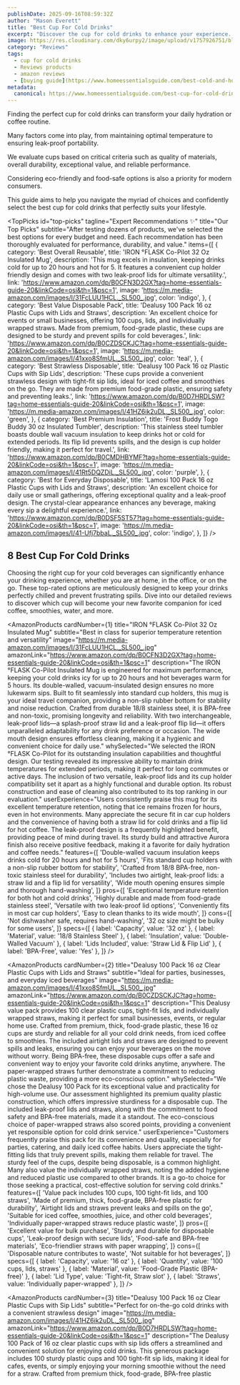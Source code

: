 ```yaml
---
publishDate: 2025-09-16T08:59:32Z
author: "Mason Everett"
title: "Best Cup For Cold Drinks"
excerpt: "Discover the cup for cold drinks to enhance your experience. Find top solutions based on thorough testing and reviews."
image: https://res.cloudinary.com/dky6urpy2/image/upload/v1757926751/blog_image_1757926750_a4wwxp.webp
category: "Reviews"
tags:
  - cup for cold drinks
  - Reviews products
  - amazon reviews
  - [buying guide](https://www.homeessentialsguide.com/best-cold-and-hot-coffee-maker)
metadata:
  canonical: https://www.homeessentialsguide.com/best-cup-for-cold-drinks
---
```



<p>Finding the perfect cup for cold drinks can transform your daily hydration or coffee routine.</p>
<p>Many factors come into play, from maintaining optimal temperature to ensuring leak-proof portability.</p>
<p>We evaluate cups based on critical criteria such as quality of materials, overall durability, exceptional value, and reliable performance.</p>
<p>Considering eco-friendly and food-safe options is also a priority for modern consumers.</p>
<p>This guide aims to help you navigate the myriad of choices and confidently select the best cup for cold drinks that perfectly suits your lifestyle.</p>

<TopPicks
  id="top-picks"
  tagline="Expert Recommendations ✨"
  title="Our Top Picks"
  subtitle="After testing dozens of products, we've selected the best options for every budget and need. Each recommendation has been thoroughly evaluated for performance, durability, and value."
  items={[
    {
      category: 'Best Overall Reusable',
      title: 'IRON °FLASK Co-Pilot 32 Oz Insulated Mug',
      description: 'This mug excels in insulation, keeping drinks cold for up to 20 hours and hot for 5. It features a convenient cup holder friendly design and comes with two leak-proof lids for ultimate versatility.',
      link: 'https://www.amazon.com/dp/B0CFN3D2GX?tag=home-essentials-guide-20&linkCode=osi&th=1&psc=1',
      image: 'https://m.media-amazon.com/images/I/31FcLUU1HCL._SL500_.jpg',
      color: 'indigo',
    },
    {
      category: 'Best Value Disposable Pack',
      title: 'Dealusy 100 Pack 16 oz Plastic Cups with Lids and Straws',
      description: 'An excellent choice for events or small businesses, offering 100 cups, lids, and individually wrapped straws. Made from premium, food-grade plastic, these cups are designed to be sturdy and prevent spills for cold beverages.',
      link: 'https://www.amazon.com/dp/B0CZDSCKJC?tag=home-essentials-guide-20&linkCode=osi&th=1&psc=1',
      image: 'https://m.media-amazon.com/images/I/41xxo8SfmUL._SL500_.jpg',
      color: 'teal',
    },
    {
      category: 'Best Strawless Disposable',
      title: 'Dealusy 100 Pack 16 oz Plastic Cups with Sip Lids',
      description: 'These cups provide a convenient strawless design with tight-fit sip lids, ideal for iced coffee and smoothies on the go. They are made from premium food-grade plastic, ensuring safety and preventing leaks.',
      link: 'https://www.amazon.com/dp/B0D7HRDLSW?tag=home-essentials-guide-20&linkCode=osi&th=1&psc=1',
      image: 'https://m.media-amazon.com/images/I/41HZ6ik2uDL._SL500_.jpg',
      color: 'green',
    },
    {
      category: 'Best Premium Insulation',
      title: 'Frost Buddy Togo Buddy 30 oz Insulated Tumbler',
      description: 'This stainless steel tumbler boasts double wall vacuum insulation to keep drinks hot or cold for extended periods. Its flip lid prevents spills, and the design is cup holder friendly, making it perfect for travel.',
      link: 'https://www.amazon.com/dp/B0CMDHBYMF?tag=home-essentials-guide-20&linkCode=osi&th=1&psc=1',
      image: 'https://m.media-amazon.com/images/I/41Rt5DQZDiL._SL500_.jpg',
      color: 'purple',
    },
    {
      category: 'Best for Everyday Disposable',
      title: 'Lamosi 100 Pack 16 oz Plastic Cups with Lids and Straws',
      description: 'An excellent choice for daily use or small gatherings, offering exceptional quality and a leak-proof design. The crystal-clear appearance enhances any beverage, making every sip a delightful experience.',
      link: 'https://www.amazon.com/dp/B0DSF5ST57?tag=home-essentials-guide-20&linkCode=osi&th=1&psc=1',
      image: 'https://m.media-amazon.com/images/I/41-Ufj7bbaL._SL500_.jpg',
      color: 'indigo',
    },
  ]}
/>

## 8 Best Cup For Cold Drinks

Choosing the right cup for your cold beverages can significantly enhance your drinking experience, whether you are at home, in the office, or on the go. These top-rated options are meticulously designed to keep your drinks perfectly chilled and prevent frustrating spills. Dive into our detailed reviews to discover which cup will become your new favorite companion for iced coffee, smoothies, water, and more.

<AmazonProducts
  cardNumber={1}
  title="IRON °FLASK Co-Pilot 32 Oz Insulated Mug"
  subtitle="Best in class for superior temperature retention and versatility"
  image="https://m.media-amazon.com/images/I/31FcLUU1HCL._SL500_.jpg"
  amazonLink="https://www.amazon.com/dp/B0CFN3D2GX?tag=home-essentials-guide-20&linkCode=osi&th=1&psc=1"
  description="The IRON °FLASK Co-Pilot Insulated Mug is engineered for maximum performance, keeping your cold drinks icy for up to 20 hours and hot beverages warm for 5 hours. Its double-walled, vacuum-insulated design ensures no more lukewarm sips. Built to fit seamlessly into standard cup holders, this mug is your ideal travel companion, providing a non-slip rubber bottom for stability and noise reduction. Crafted from durable 18/8 stainless steel, it is BPA-free and non-toxic, promising longevity and reliability. With two interchangeable, leak-proof lids—a splash-proof straw lid and a leak-proof flip lid—it offers unparalleled adaptability for any drink preference or occasion. The wide mouth design ensures effortless cleaning, making it a hygienic and convenient choice for daily use."
  whySelected="We selected the IRON °FLASK Co-Pilot for its outstanding insulation capabilities and thoughtful design. Our testing revealed its impressive ability to maintain drink temperatures for extended periods, making it perfect for long commutes or active days. The inclusion of two versatile, leak-proof lids and its cup holder compatibility set it apart as a highly functional and durable option. Its robust construction and ease of cleaning also contributed to its top ranking in our evaluation."
  userExperience="Users consistently praise this mug for its excellent temperature retention, noting that ice remains frozen for hours, even in hot environments. Many appreciate the secure fit in car cup holders and the convenience of having both a straw lid for cold drinks and a flip lid for hot coffee. The leak-proof design is a frequently highlighted benefit, providing peace of mind during travel. Its sturdy build and attractive Aurora finish also receive positive feedback, making it a favorite for daily hydration and coffee needs."
  features={[
    'Double-walled vacuum insulation keeps drinks cold for 20 hours and hot for 5 hours',
    'Fits standard cup holders with a non-slip rubber bottom for stability',
    'Crafted from 18/8 BPA-free, non-toxic stainless steel for durability',
    'Includes two airtight, leak-proof lids: a straw lid and a flip lid for versatility',
    'Wide mouth opening ensures simple and thorough hand-washing',
  ]}
  pros={[
    'Exceptional temperature retention for both hot and cold drinks',
    'Highly durable and made from food-grade stainless steel',
    'Versatile with two leak-proof lid options',
    'Conveniently fits in most car cup holders',
    'Easy to clean thanks to its wide mouth',
  ]}
  cons={[
    'Not dishwasher safe, requires hand-washing',
    '32 oz size might be bulky for some users',
  ]}
  specs={[
    { label: 'Capacity', value: '32 oz' },
    { label: 'Material', value: '18/8 Stainless Steel' },
    { label: 'Insulation', value: 'Double-Walled Vacuum' },
    { label: 'Lids Included', value: 'Straw Lid & Flip Lid' },
    { label: 'BPA-Free', value: 'Yes' },
  ]}
/>

<AmazonProducts
  cardNumber={2}
  title="Dealusy 100 Pack 16 oz Clear Plastic Cups with Lids and Straws"
  subtitle="Ideal for parties, businesses, and everyday iced beverages"
  image="https://m.media-amazon.com/images/I/41xxo8SfmUL._SL500_.jpg"
  amazonLink="https://www.amazon.com/dp/B0CZDSCKJC?tag=home-essentials-guide-20&linkCode=osi&th=1&psc=1"
  description="This Dealusy value pack provides 100 clear plastic cups, tight-fit lids, and individually wrapped straws, making it perfect for small businesses, events, or regular home use. Crafted from premium, thick, food-grade plastic, these 16 oz cups are sturdy and reliable for all your cold drink needs, from iced coffee to smoothies. The included airtight lids and straws are designed to prevent spills and leaks, ensuring you can enjoy your beverages on the move without worry. Being BPA-free, these disposable cups offer a safe and convenient way to enjoy your favorite cold drinks anytime, anywhere. The paper-wrapped straws further demonstrate a commitment to reducing plastic waste, providing a more eco-conscious option."
  whySelected="We chose the Dealusy 100 Pack for its exceptional value and practicality for high-volume use. Our assessment highlighted its premium quality plastic construction, which offers impressive sturdiness for a disposable cup. The included leak-proof lids and straws, along with the commitment to food safety and BPA-free materials, made it a standout. The eco-conscious choice of paper-wrapped straws also scored points, providing a convenient yet responsible option for cold drink service."
  userExperience="Customers frequently praise this pack for its convenience and quality, especially for parties, catering, and daily iced coffee habits. Users appreciate the tight-fitting lids that truly prevent spills, making them reliable for travel. The sturdy feel of the cups, despite being disposable, is a common highlight. Many also value the individually wrapped straws, noting the added hygiene and reduced plastic use compared to other brands. It is a go-to choice for those seeking a practical, cost-effective solution for serving cold drinks."
  features={[
    'Value pack includes 100 cups, 100 tight-fit lids, and 100 straws',
    'Made of premium, thick, food-grade, BPA-free plastic for durability',
    'Airtight lids and straws prevent leaks and spills on the go',
    'Suitable for iced coffee, smoothies, juice, and other cold beverages',
    'Individually paper-wrapped straws reduce plastic waste',
  ]}
  pros={[
    'Excellent value for bulk purchase',
    'Sturdy and durable for disposable cups',
    'Leak-proof design with secure lids',
    'Food-safe and BPA-free materials',
    'Eco-friendlier straws with paper wrapping',
  ]}
  cons={[
    'Disposable nature contributes to waste',
    'Not suitable for hot beverages',
  ]}
  specs={[
    { label: 'Capacity', value: '16 oz' },
    { label: 'Quantity', value: '100 cups, lids, straws' },
    { label: 'Material', value: 'Food-Grade Plastic (BPA-free)' },
    { label: 'Lid Type', value: 'Tight-fit, Straw slot' },
    { label: 'Straws', value: 'Individually paper-wrapped' },
  ]}
/>

<AmazonProducts
  cardNumber={3}
  title="Dealusy 100 Pack 16 oz Clear Plastic Cups with Sip Lids"
  subtitle="Perfect for on-the-go cold drinks with a convenient strawless design"
  image="https://m.media-amazon.com/images/I/41HZ6ik2uDL._SL500_.jpg"
  amazonLink="https://www.amazon.com/dp/B0D7HRDLSW?tag=home-essentials-guide-20&linkCode=osi&th=1&psc=1"
  description="The Dealusy 100 Pack of 16 oz clear plastic cups with sip lids offers a streamlined and convenient solution for enjoying cold drinks. This generous package includes 100 sturdy plastic cups and 100 tight-fit sip lids, making it ideal for cafes, events, or simply enjoying your morning smoothie without the need for a straw. Crafted from premium thick, food-grade, BPA-free plastic
